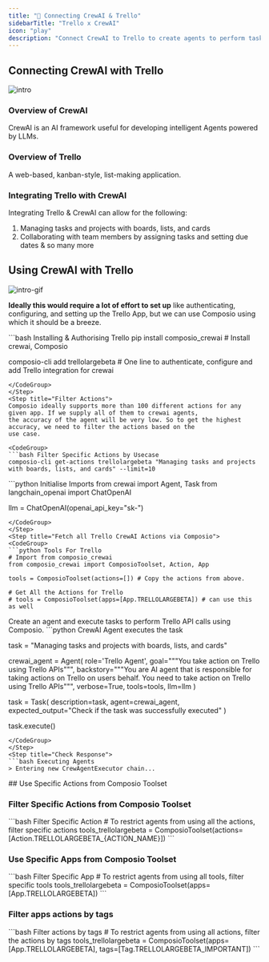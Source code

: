 ```yaml
---
title: "🚀 Connecting CrewAI & Trello"
sidebarTitle: "Trello x CrewAI"
icon: "play"
description: "Connect CrewAI to Trello to create agents to perform tasks using natural language"
---
```


## Connecting CrewAI with Trello
![intro](/media/intro.jpg)

### Overview of CrewAI

CrewAI is an AI framework useful for developing intelligent Agents powered by LLMs.

### Overview of Trello

A web-based, kanban-style, list-making application.

### Integrating Trello with CrewAI

Integrating Trello & CrewAI can allow for the following:

1. Managing tasks and projects with boards, lists, and cards
2. Collaborating with team members by assigning tasks and setting due dates
& so many more

## Using CrewAI with Trello
![intro-gif](/media/intro.gif)
<Steps>
<Step title="Setting Up the Environment">

**Ideally this would require a lot of effort to set up** like authenticating, configuring, and setting up the Trello App, but we can use Composio using which it should be a breeze.

<CodeGroup>
```bash Installing & Authorising Trello
pip install composio_crewai # Install crewai, Composio 

composio-cli add trellolargebeta # One line to authenticate, configure and add Trello integration for crewai
```
</CodeGroup>
</Step>
<Step title="Filter Actions">
Composio ideally supports more than 100 different actions for any given app. If we supply all of them to crewai agents, 
the accuracy of the agent will be very low. So to get the highest accuracy, we need to filter the actions based on the 
use case.

<CodeGroup>
```bash Filter Specific Actions by Usecase
composio-cli get-actions trellolargebeta "Managing tasks and projects with boards, lists, and cards" --limit=10
```
</CodeGroup>

</Step>
<Step title="Import Base Packages">

<CodeGroup>
```python Initialise Imports
from crewai import Agent, Task
from langchain_openai import ChatOpenAI

llm = ChatOpenAI(openai_api_key="sk-<OPENAI KEY>")
```
</CodeGroup>
</Step>
<Step title="Fetch all Trello CrewAI Actions via Composio">
<CodeGroup>
```python Tools For Trello
# Import from composio_crewai
from composio_crewai import ComposioToolset, Action, App

tools = ComposioToolset(actions=[]) # Copy the actions from above. 

# Get All the Actions for Trello
# tools = ComposioToolset(apps=[App.TRELLOLARGEBETA]) # can use this as well
```
</CodeGroup>
</Step>
<Step title="Execute the Agent">
Create an agent and execute tasks to perform Trello API calls using Composio. 
<CodeGroup>
```python CrewAI Agent executes the task

task = "Managing tasks and projects with boards, lists, and cards"

crewai_agent = Agent(
    role='Trello Agent',
    goal="""You take action on Trello using Trello APIs""",
    backstory="""You are AI agent that is responsible for taking actions on Trello on users behalf. You need to take action on Trello using Trello APIs""",
    verbose=True,
    tools=tools,
    llm=llm
)

task = Task(
    description=task,
    agent=crewai_agent,
    expected_output="Check if the task was successfully executed"
)

task.execute()
```
</CodeGroup>
</Step>
<Step title="Check Response">
```bash Executing Agents
> Entering new CrewAgentExecutor chain...
```
</Step>
</Steps>
## Use Specific Actions from Composio Toolset

### Filter Specific Actions from Composio Toolset

<CodeGroup>
```bash Filter Specific Action
# To restrict agents from using all the actions, filter specific actions
tools_trellolargebeta = ComposioToolset(actions=[Action.TRELLOLARGEBETA_{ACTION_NAME}])
```
</CodeGroup>

### Use Specific Apps from Composio Toolset
<CodeGroup>
```bash Filter Specific App
# To restrict agents from using all tools, filter specific tools
tools_trellolargebeta = ComposioToolset(apps=[App.TRELLOLARGEBETA])
```
</CodeGroup>

### Filter apps actions by tags 
<CodeGroup>
```bash Filter actions by tags
# To restrict agents from using all actions, filter the actions by tags
tools_trellolargebeta = ComposioToolset(apps=[App.TRELLOLARGEBETA], tags=[Tag.TRELLOLARGEBETA_IMPORTANT])
```
</CodeGroup>